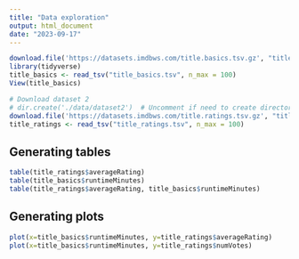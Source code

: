 ```yaml
---
title: "Data exploration"
output: html_document
date: "2023-09-17"
---
```


```r
download.file('https://datasets.imdbws.com/title.basics.tsv.gz', "title_basics.tsv")
library(tidyverse)
title_basics <- read_tsv("title_basics.tsv", n_max = 100)
View(title_basics)

# Download dataset 2
# dir.create('./data/dataset2')  # Uncomment if need to create directory with R
download.file('https://datasets.imdbws.com/title.ratings.tsv.gz', "title_ratings.tsv")
title_ratings <- read_tsv("title_ratings.tsv", n_max = 100)
```
## Generating tables
```r
table(title_ratings$averageRating)
table(title_basics$runtimeMinutes)
table(title_ratings$averageRating, title_basics$runtimeMinutes)

```


## Generating plots
```r
plot(x=title_basics$runtimeMinutes, y=title_ratings$averageRating)
plot(x=title_basics$runtimeMinutes, y=title_ratings$numVotes)

```

